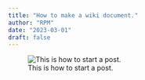 ```yaml
---
title: "How to make a wiki document."
author: "RPM"
date: "2023-03-01"
draft: false
---
```


![This is how to start a post.](make-github-blogpost.gif)
